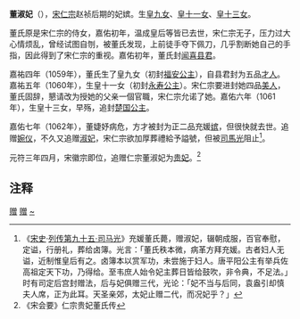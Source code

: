 {{東亞女性歷史人物
| 名稱=淑妃董氏
| 身份=宋朝妃嬪
| 位號=聞喜县君→才人→婕妤→充媛（病危）→婉儀（追贈）→淑妃（追贈）→貴妃（追贈）
| 夫=[[宋仁宗|宋仁宗]]
| 女=[[陈国公主_(宋仁宗)|皇九女]]、[[兗國大長公主|皇十一女]]、[[豫国公主_(宋仁宗)|皇十三女]]。
|}}
'''董淑妃'''（{{bd|11世纪||1062年|}}），[[宋仁宗|宋仁宗]]赵祯后期的妃嫔。生[[陈国公主_(宋仁宗)|皇九女]]、[[兗國大長公主|皇十一女]]、[[豫国公主_(宋仁宗)|皇十三女]]。

董氏原是宋仁宗的侍女，嘉佑初年，温成皇后等皆已去世，宋仁宗无子，压力过大心情烦乱，曾经试图自刎，被董氏发现，上前徒手夺下佩刀，几乎割断她自己的手指，因此得到了宋仁宗的重视。嘉佑初年，董氏封[[闻喜|闻喜]][[县君|县君]]。

嘉祐四年（1059年），董氏生了皇九女（初封[[陈国公主_(宋仁宗)|福安公主]]），自县君封为五品[[才人|才人]]。嘉祐五年（1060年），生皇十一女（初封[[兗國大長公主|永寿公主]]）。宋仁宗要进封她四品[[美人_(位号)|美人]]，董氏固辞，懇请改为授她的父亲一個官職，宋仁宗允诺了她。嘉佑六年（1061年），生皇十三女，早殇，追封[[豫国公主_(宋仁宗)|楚国公主]]。

嘉佑七年（1062年），董婕妤病危，方才被封为正二品充媛[[嫔|嫔]]，但很快就去世。追赠[[婉仪|婉仪]]，不久又追赠[[淑妃|淑妃]]，宋仁宗欲加厚葬禮給予謚號，但被[[司馬光|司馬光]]阻止<ref>《[[宋史|宋史]]·[[s:宋史/卷336|列传第九十五·司马光]]》充媛董氏薨，赠淑妃，辍朝成服，百官奉慰，定谥，行册礼，葬给卤簿。光言：「董氏秩本微，病革方拜充媛。古者妇人无谥，近制惟皇后有之。卤簿本以赏军功，未尝施于妇人。唐平阳公主有举兵佐高祖定天下功，乃得给。至韦庶人始令妃主葬日皆给鼓吹，非令典，不足法。」时有司定后宫封赠法，后与妃俱赠三代，光论：「妃不当与后同，袁盎引却慎夫人席，正为此耳。天圣亲郊，太妃止赠二代，而况妃乎？」</ref>。

元符三年四月，宋徽宗即位，追赠仁宗董淑妃为[[贵妃|贵妃]]。<ref>《宋会要》仁宗贵妃董氏传</ref>

== 注释 ==

{{Reflist|25em}}

{{宋仁宗皇室}}
[[Category:北宋贵妃|赠]]
[[Category:宋仁宗妃|赠]]
[[Category:董姓|~]]
